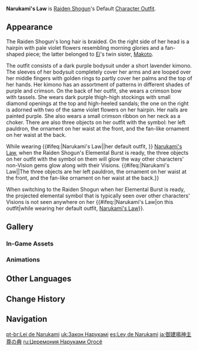 {{Outfit Infobox
|id           = 205200
|image        = <gallery>
Character Raiden Shogun Full Wish.png|Wish
Character Raiden Shogun Game.png|In-Game
</gallery>
|character    = Raiden Shogun
|type         = Default
|description  = The Raiden Shogun's outfit. This kimono has been adorned with the Electro Mitsudomoe, granting it the highest honor in the land.
|obtain       = Unlocked upon obtaining character
}}
'''Narukami's Law''' is [[Raiden Shogun]]'s Default [[Character Outfit]].

==Appearance==
<!-- Keep appearance section short and concise. Limit to 1-2 paragraphs (preferably 1 paragraph) with 3-4 sentences each. -->
The Raiden Shogun's long hair is braided. On the right side of her head is a hairpin with pale violet flowers resembling morning glories and a fan-shaped piece; the latter belonged to [[Ei]]'s twin sister, [[Makoto]].

The outfit consists of a dark purple bodysuit under a short lavender kimono. The sleeves of her bodysuit completely cover her arms and are looped over her middle fingers with golden rings to partly cover her palms and the top of her hands. Her kimono has an assortment of patterns in different shades of purple and crimson. On the back of her outfit, she wears a crimson bow with tassels. She wears dark purple thigh-high stockings with small diamond openings at the top and high-heeled sandals; the one on the right is adorned with two of the same violet flowers on her hairpin. Her nails are painted purple. She also wears a small crimson ribbon on her neck as a choker. There are also three objects on her outfit with the {{Electro}} symbol: her left pauldron, the ornament on her waist at the front, and the fan-like ornament on her waist at the back.

<!-- this section is transcluded in multiple places unrelated to her outfit, so please take care with the wording --><section begin="Glowing Ornaments" />While wearing {{#ifeq:{{PAGENAME}}|Narukami's Law||her default outfit, }} [[Narukami's Law]], when the Raiden Shogun's Elemental Burst is ready, the three objects on her outfit with the {{Electro}} symbol on them will glow the way other characters' non-Vision gems glow along with their Visions. {{#ifeq:{{PAGENAME}}|Narukami's Law||The three objects are her left pauldron, the ornament on her waist at the front, and the fan-like ornament on her waist at the back.}}<section end="Glowing Ornaments" />

<!-- this section is transcluded in multiple places unrelated to her outfit, so please take care with the wording --><section begin="Projection of Elemental Symbol" />When switching to the Raiden Shogun when her Elemental Burst is ready, the projected elemental symbol that is typically seen over other characters' Visions is not seen anywhere on her {{#ifeq:{{PAGENAME}}|Narukami's Law|on this outfit|while wearing her default outfit, [[Narukami's Law]]}}.<section end="Projection of Elemental Symbol" />

==Gallery==
===In-Game Assets===
{{Assets/Outfit|Narukami's Law|nomain=1}}

===Animations===
{{Preview/CharacterAnimations|Raiden Shogun|nocaption=1}}

==Other Languages==
{{Other Languages
|en      = Narukami's Law
|zhs     = 御建鸣神主尊之典
|zhs_rm  = Yù Jiàn Míngshén Zhǔzūn zhī Diǎn
|zht     = 御建鳴神主尊之典
|zht_rm  = Yù Jiàn Míngshén Zhǔzūn zhī Diǎn
|zh_tl   = 
|ja      = 御建鳴神主尊の典
|ja_rm   = Mitake Narukami Nushi no Mikoto no Ten
|ja_tl   = Celebration of the Great Narukami Lord
|ko      = 위대하신 나루카미 쇼군의 의식
|ko_rm   = Widaehasin Narukami Syogune Uisik
|ko_tl   = Ceremony of the Greatest Narukami Shogun
|es      = Ley de Narukami
|es_tl   = Law of Narukami
|fr      = Loi de Narukami
|fr_tl   = Law of Narukami
|ru      = Церемония Наруками Огосё
|ru_tl   = The Narukami Ogosho's Ceremony
|th      = กฎแห่ง Narukami
|th_rm   = Kot haeng Narukami
|th_tl   = Law of Narukami
|vi      = Lễ Phục Tôn Chủ Narukami Ogosho Đại Nhân
|vi_tl   = Ceremonial Dress of Lord Narukami Ogosho-sama
|de      = Gesetze von Narukami
|de_tl   = Laws of Narukami
|id      = Narukami's Law
|pt      = Lei de Narukami
|pt_tl   = Law of Narukami
|tr      = Narukami'nin Kanunu
|tr_tl   = 
|it      = Legge di Narukami
|it_tl   = Law of Narukami
}}

==Change History==
{{Change History|2.1}}

==Navigation==
{{Dressing Room Navbox|type=outfit}}

[[pt-br:Lei de Narukami]]
[[uk:Закон Нарукамі]]
[[es:Ley de Narukami]]
[[ja:御建鳴神主尊の典]]
[[ru:Церемония Наруками Огосё]]